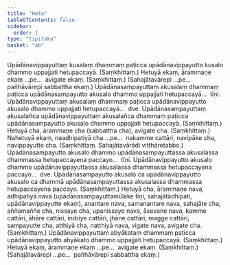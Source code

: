 ```yaml
---
title: "Hetu"
tableOfContents: false
sidebar:
  order: 1
type: "tipitaka"
basket: "ab"
---
```



<DynamicBreadcrumb />

<Division number="15">

<Paragraph number="2264">
Upādānavippayuttaṃ kusalaṃ dhammaṃ paṭicca upādānavippayutto kusalo dhammo uppajjati hetupaccayā. (Saṃkhittaṃ.)
</Paragraph>

<Paragraph number="2265">
Hetuyā ekaṃ, ārammaṇe ekaṃ …pe…  avigate ekaṃ. (Saṃkhittaṃ.)
</Paragraph>

<Paragraph number="2266">
(Sahajātavārepi …pe…  pañhāvārepi sabbattha ekaṃ.)
</Paragraph>

</Division>
<Division number="16">

<Paragraph number="2267">
Upādānasampayuttaṃ akusalaṃ dhammaṃ paṭicca upādānasampayutto akusalo dhammo uppajjati hetupaccayā…  tīṇi.
</Paragraph>

<Paragraph number="2268">
Upādānavippayuttaṃ akusalaṃ dhammaṃ paṭicca upādānavippayutto akusalo dhammo uppajjati hetupaccayā…  dve.
</Paragraph>

<Paragraph number="2269">
Upādānasampayuttaṃ akusalañca upādānavippayuttaṃ akusalañca dhammaṃ paṭicca upādānasampayutto akusalo dhammo uppajjati hetupaccayā. (Saṃkhittaṃ.)
</Paragraph>

</Division>
<Division number="17">

<Paragraph number="2270">
Hetuyā cha, ārammaṇe cha (sabbattha cha), avigate cha. (Saṃkhittaṃ.)
</Paragraph>

<Paragraph number="2271">
Nahetuyā ekaṃ, naadhipatiyā cha …pe…  nakamme cattāri, navipāke cha, navippayutte cha. (Saṃkhittaṃ. Sahajātavārādi vitthāretabbo.)
</Paragraph>

</Division>
<Division number="18">

<Paragraph number="2272">
Upādānasampayutto akusalo dhammo upādānasampayuttassa akusalassa dhammassa hetupaccayena paccayo…  tīṇi.
</Paragraph>

<Paragraph number="2273">
Upādānavippayutto akusalo dhammo upādānavippayuttassa akusalassa dhammassa hetupaccayena paccayo…  dve.
</Paragraph>

<Paragraph number="2274">
Upādānasampayutto akusalo ca upādānavippayutto akusalo ca dhammā upādānasampayuttassa akusalassa dhammassa hetupaccayena paccayo. (Saṃkhittaṃ.)
</Paragraph>

</Division>
<Division number="19">

<Paragraph number="2275">
Hetuyā cha, ārammaṇe nava, adhipatiyā nava (upādānasampayuttamūlake tīṇi, sahajātādhipati, upādānavippayutte ekaṃ), anantare nava, samanantare nava, sahajāte cha, aññamaññe cha, nissaye cha, upanissaye nava, āsevane nava, kamme cattāri, āhāre cattāri, indriye cattāri, jhāne cattāri, magge cattāri, sampayutte cha, atthiyā cha, natthiyā nava, vigate nava, avigate cha. (Saṃkhittaṃ.)
</Paragraph>

</Division>
<Division number="20">

<Paragraph number="2276">
Upādānavippayuttaṃ abyākataṃ dhammaṃ paṭicca upādānavippayutto abyākato dhammo uppajjati hetupaccayā. (Saṃkhittaṃ.)
</Paragraph>

<Paragraph number="2277">
Hetuyā ekaṃ, ārammaṇe ekaṃ …pe…  avigate ekaṃ. (Saṃkhittaṃ.)
</Paragraph>

<Paragraph number="2278">
(Sahajātavārepi …pe…  pañhāvārepi sabbattha ekaṃ.)
</Paragraph>
</Division>